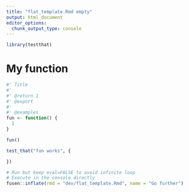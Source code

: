 ```yaml
---
title: "flat_template.Rmd empty"
output: html_document
editor_options: 
  chunk_output_type: console
---
```


```r
library(testthat)
```

<!--
 You need to run the 'description' chunk in the '0-dev_history.Rmd' file before continuing your code there.
-->

# My function

```r
#' Title
#'
#' @return 1
#' @export
#'
#' @examples
fun <- function() {
  1
}
```

```r
fun()
```

```r
test_that("fun works", {

})
```


```r
# Run but keep eval=FALSE to avoid infinite loop
# Execute in the console directly
fusen::inflate(rmd = "dev/flat_template.Rmd", name = "Go further")
```
